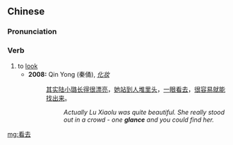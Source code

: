 ==Chinese==
{{zh-forms}}

===Pronunciation===
{{zh-pron
|m=kànqù
|h=pfs=khon-hi
|mn=khòaⁿ-khì/khòaⁿ-khù
|cat=v
}}

===Verb===
{{zh-verb}}

# to [[look]]
#* '''2008:''' Qin Yong (秦俑), ''[http://www.xiaoxiaoshuo.com/chengchang/20090226/176.html 化妆]''
#*: [[其实]][[陆]][[小]][[璐]][[长]][[得]][[很]][[漂亮]]，[[她]][[站]][[到]][[人]][[堆]][[里]][[头]]，[[一]][[眼]][[看去]]，[[很]][[容易]][[就]][[能]][[找]][[出来]]。
#*:: ''Actually Lu Xiaolu was quite beautiful. She really stood out in a crowd - one '''glance''' and you could find her.''

[[mg:看去]]